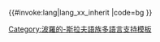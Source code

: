 <includeonly>{{#invoke:lang|lang_xx_inherit
|code=bg
}}</includeonly><noinclude>{{Documentation|Template:Lang-x/doc}}
[[Category:波羅的-斯拉夫語族多語言支持模板]]
</noinclude>